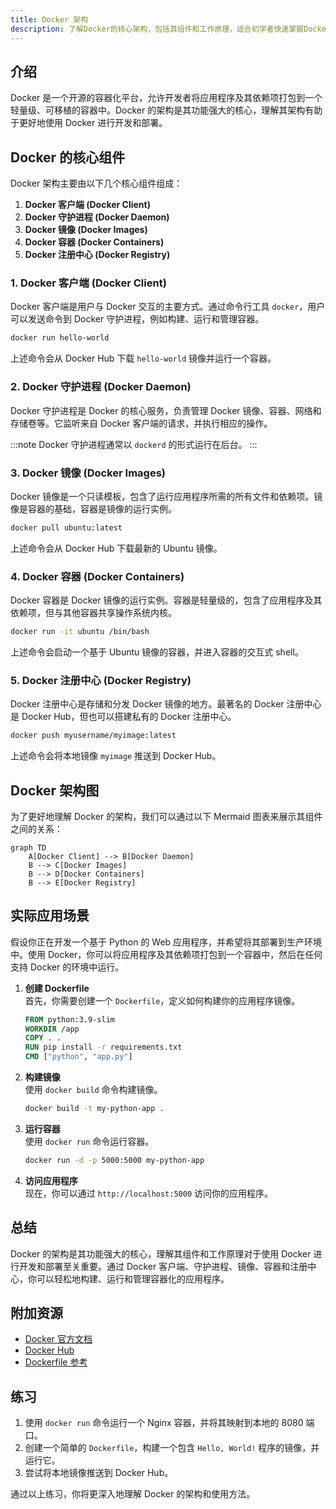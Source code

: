 ```yaml
---
title: Docker 架构
description: 了解Docker的核心架构，包括其组件和工作原理，适合初学者快速掌握Docker的基础知识。
---
```


## 介绍

Docker 是一个开源的容器化平台，允许开发者将应用程序及其依赖项打包到一个轻量级、可移植的容器中。Docker 的架构是其功能强大的核心，理解其架构有助于更好地使用 Docker 进行开发和部署。

## Docker 的核心组件

Docker 架构主要由以下几个核心组件组成：

1. **Docker 客户端 (Docker Client)**  
2. **Docker 守护进程 (Docker Daemon)**  
3. **Docker 镜像 (Docker Images)**  
4. **Docker 容器 (Docker Containers)**  
5. **Docker 注册中心 (Docker Registry)**  

### 1. Docker 客户端 (Docker Client)

Docker 客户端是用户与 Docker 交互的主要方式。通过命令行工具 `docker`，用户可以发送命令到 Docker 守护进程，例如构建、运行和管理容器。

```bash
docker run hello-world
```

上述命令会从 Docker Hub 下载 `hello-world` 镜像并运行一个容器。

### 2. Docker 守护进程 (Docker Daemon)

Docker 守护进程是 Docker 的核心服务，负责管理 Docker 镜像、容器、网络和存储卷等。它监听来自 Docker 客户端的请求，并执行相应的操作。

:::note
Docker 守护进程通常以 `dockerd` 的形式运行在后台。
:::

### 3. Docker 镜像 (Docker Images)

Docker 镜像是一个只读模板，包含了运行应用程序所需的所有文件和依赖项。镜像是容器的基础，容器是镜像的运行实例。

```bash
docker pull ubuntu:latest
```

上述命令会从 Docker Hub 下载最新的 Ubuntu 镜像。

### 4. Docker 容器 (Docker Containers)

Docker 容器是 Docker 镜像的运行实例。容器是轻量级的，包含了应用程序及其依赖项，但与其他容器共享操作系统内核。

```bash
docker run -it ubuntu /bin/bash
```

上述命令会启动一个基于 Ubuntu 镜像的容器，并进入容器的交互式 shell。

### 5. Docker 注册中心 (Docker Registry)

Docker 注册中心是存储和分发 Docker 镜像的地方。最著名的 Docker 注册中心是 Docker Hub，但也可以搭建私有的 Docker 注册中心。

```bash
docker push myusername/myimage:latest
```

上述命令会将本地镜像 `myimage` 推送到 Docker Hub。

## Docker 架构图

为了更好地理解 Docker 的架构，我们可以通过以下 Mermaid 图表来展示其组件之间的关系：

```mermaid
graph TD
    A[Docker Client] --> B[Docker Daemon]
    B --> C[Docker Images]
    B --> D[Docker Containers]
    B --> E[Docker Registry]
```

## 实际应用场景

假设你正在开发一个基于 Python 的 Web 应用程序，并希望将其部署到生产环境中。使用 Docker，你可以将应用程序及其依赖项打包到一个容器中，然后在任何支持 Docker 的环境中运行。

1. **创建 Dockerfile**  
   首先，你需要创建一个 `Dockerfile`，定义如何构建你的应用程序镜像。

   ```dockerfile
   FROM python:3.9-slim
   WORKDIR /app
   COPY . .
   RUN pip install -r requirements.txt
   CMD ["python", "app.py"]
   ```

2. **构建镜像**  
   使用 `docker build` 命令构建镜像。

   ```bash
   docker build -t my-python-app .
   ```

3. **运行容器**  
   使用 `docker run` 命令运行容器。

   ```bash
   docker run -d -p 5000:5000 my-python-app
   ```

4. **访问应用程序**  
   现在，你可以通过 `http://localhost:5000` 访问你的应用程序。

## 总结

Docker 的架构是其功能强大的核心，理解其组件和工作原理对于使用 Docker 进行开发和部署至关重要。通过 Docker 客户端、守护进程、镜像、容器和注册中心，你可以轻松地构建、运行和管理容器化的应用程序。

## 附加资源

- [Docker 官方文档](https://docs.docker.com/)
- [Docker Hub](https://hub.docker.com/)
- [Dockerfile 参考](https://docs.docker.com/engine/reference/builder/)

## 练习

1. 使用 `docker run` 命令运行一个 Nginx 容器，并将其映射到本地的 8080 端口。
2. 创建一个简单的 `Dockerfile`，构建一个包含 `Hello, World!` 程序的镜像，并运行它。
3. 尝试将本地镜像推送到 Docker Hub。

通过以上练习，你将更深入地理解 Docker 的架构和使用方法。